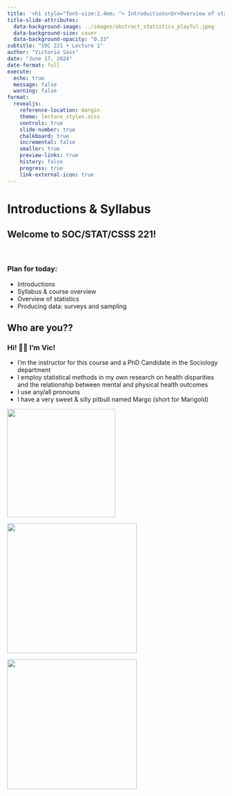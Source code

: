 ```yaml
---
title: '<h1 style="font-size:2.4em; "> Introductions<br>Overview of statistics<br>Producing data: surveys and sampling </h1>'
title-slide-attributes:
  data-background-image: ../images/abstract_statistics_playful.jpeg
  data-background-size: cover
  data-background-opacity: "0.33"
subtitle: "SOC 221 • Lecture 1"
author: "Victoria Sass"
date: "June 17, 2024"
date-format: full
execute: 
  echo: true
  message: false
  warning: false
format: 
  revealjs:
    reference-location: margin
    theme: lecture_styles.scss
    controls: true
    slide-number: true
    chalkboard: true
    incremental: false 
    smaller: true
    preview-links: true
    history: false
    progress: true
    link-external-icon: true 
---
```


# Introductions & Syllabus {.section-title background-color="#c5b4e3"}

## Welcome to SOC/STAT/CSSS 221!

<br>

::: {.fragment .incremental}
### Plan for today:

- Introductions
- Syllabus & course overview
- Overview of statistics
- Producing data: surveys and sampling
:::

## Who are you??

::: {.fragment .incremental}
### Hi! 👋🏻 I'm Vic!

- I'm the instructor for this course and a PhD Candidate in the Sociology department
- I employ statistical methods in my own research on health disparities and the relationship between mental and physical health outcomes
- I use any/all pronouns
- I have a very sweet & silly pitbull named Margo (short for Marigold)
:::

::: {.fragment}

![](images/margo.jpeg){.absolute width="250" right=-20 bottom=60}

![](images/margo2.png){.absolute width="300" right=350 bottom=30}

![](images/margo3.png){.absolute width="300" left=5 bottom=10}

:::